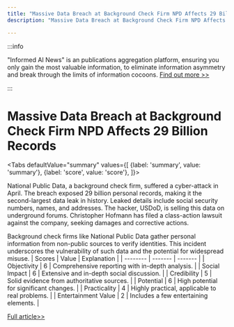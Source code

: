 ```yaml
---
title: "Massive Data Breach at Background Check Firm NPD Affects 29 Billion Records"
description: "Massive Data Breach at Background Check Firm NPD Affects 29 Billion Records"

---
```



:::info

"Informed AI News" is an publications aggregation platform, ensuring you only gain the most valuable information, to eliminate information asymmetry and break through the limits of information cocoons.  [Find out more >>](/)

:::

# Massive Data Breach at Background Check Firm NPD Affects 29 Billion Records


<Tabs
	defaultValue="summary"
	values={[
	{label: 'summary', value: 'summary'},
	{label: 'score', value: 'score'},
]}>
<TabItem value="summary">


National Public Data, a background check firm, suffered a cyber-attack in April. The breach exposed 29 billion personal records, making it the second-largest data leak in history. Leaked details include social security numbers, names, and addresses. The hacker, USDoD, is selling this data on underground forums. Christopher Hofmann has filed a class-action lawsuit against the company, seeking damages and corrective actions.

Background check firms like National Public Data gather personal information from non-public sources to verify identities. This incident underscores the vulnerability of such data and the potential for widespread misuse.
</TabItem>
<TabItem value="score">
	| Scores     | Value   | Explanation |
	| -------- | ------- | ------- |
	| Objectivity  | 6    | Comprehensive reporting with in-depth analysis.    |
	| Social Impact | 6     | Extensive and in-depth social discussion.    |
	| Credibility    | 5    | Solid evidence from authoritative sources.    |
	| Potential    | 6    | High potential for significant changes.    |
	| Practicality    | 4    | Highly practical, applicable to real problems.    |
	| Entertainment Value    | 2    | Includes a few entertaining elements.    |
</TabItem>
</Tabs>

[Full article>>](https://readhub.cn/topic/8bqszqFmGC2)
